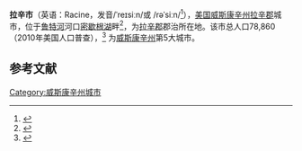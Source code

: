 {{Infobox settlement
|name            = 拉辛市
|official_name            = Racine
|settlement_type          = 城市
|nickname                 = The Belle City of the Lakes<ref>{{cite web |url=http://www.wisconsinhistory.org/dictionary/index.asp?action=view&term_id=4446&term_type_id=2&term_type_text=Places&letter=R |title=Racine, Racine Co. |accessdate=2007-07-15 |publisher=The Wisconsin Historical Society |archive-date=2011-06-10 |archive-url=https://web.archive.org/web/20110610213027/http://www.wisconsinhistory.org/dictionary/index.asp?action=view&term_id=4446&term_type_id=2&term_type_text=Places&letter=R |dead-url=yes }}</ref>
|image_skyline            = Racine 070611.jpg
|imagesize                =  
|image_caption            = 
|image_flag               = 
|image_seal               = 
|image_map                = WIMap-doton-Racine.png
|mapsize                  = 250x200px
|map_caption              = 拉辛市所在位置
|image_map1               = 
|mapsize1                 = 
|map_caption1             = 
|subdivision_type         = 国家
|subdivision_name         = [[美国|美国]]
|subdivision_type1        = [[美国行政区划|州]]
|subdivision_name1        = [[威斯康辛|威斯康辛]]
|subdivision_type2        = [[威斯康辛州行政区划|县]]
|subdivision_name2        = [[拉辛郡_(威斯康辛州)|拉辛郡]]
|government_type          = 
|leader_title             = 市长
|leader_name              = John Dickert
|established_date         = 
|area_magnitude           = 1 E9
|area_footnotes           = 
|area_total_km2           = 48.38
|area_land_km2            = 40.09
|area_water_km2           = 8.29
|population_footnotes     = 
|population_as_of         = [[2010年美国人口普查|2010年]]
|population_est           = 78303
|pop_est_as_of            = 2012<ref name="2012 Pop Estimate">{{cite web|title=Population Estimates|url=http://www.census.gov/popest/data/cities/totals/2012/SUB-EST2012.html|publisher=[[United_States_Census_Bureau|United States Census Bureau]]|accessdate=2013-06-24|archive-url=https://www.webcitation.org/6HQu4Spqa?url=http://www.census.gov/popest/data/cities/totals/2012/SUB-EST2012.html|archive-date=2013-06-17|dead-url=yes}}</ref>
|population_metro         = 
|population_total         = 78860
|population_density_sq_mi = 5094.3
|population_density_km2   = 1966.9
|timezone                 = [[North_American_Central_Time_Zone|CST]]
|utc_offset               = -6
|timezone_DST             = [[North_American_Central_Time_Zone|CDT]]
|utc_offset_DST           = -5
|area_total_sq_mi         = 18.68
|area_land_sq_mi          = 15.48
|area_water_sq_mi         = 3.20
|elevation_m              = 188
|elevation_ft             = 618
|coordinates_display      = inline,title
|coordinates_type         = region:US_type:city
|latd = 42 |latm = 43 |lats = 34 |latNS = N
|longd = 87 |longm = 48 |longs = 21 |longEW = W
|website                  = [http://www.cityofracine.org/  www.cityofracine.org/ ]
|postal_code_type         = 邮编
|postal_code              = 53401-53408<ref>{{cite web|title=Look Up a ZIP Code™|url=https://tools.usps.com/go/ZipLookupResultsAction!input.action?resultMode=0&companyName=&address1=&address2=&city=racine&state=WI&urbanCode=&postalCode=&zip=|accessdate=12 November 2012|archive-date=2021-03-15|archive-url=https://web.archive.org/web/20210315200712/https://tools.usps.com/go/ZipLookupResultsAction%21input.action?resultMode=0&companyName=&address1=&address2=&city=racine&state=WI&urbanCode=&postalCode=&zip=|dead-url=no}}</ref>
|area_code                = [[Area_code_262|262]]
|blank_name               = [[联邦信息处理标准|FIPS编码]]
|blank_info               = 55-66000{{GR|2}}
|blank1_name              = [[地理名称信息系统|地理名称信息系统]]标识码
|blank1_info              = 1572015{{GR|3}}
|footnotes                = 
}}'''拉辛市'''（英语：Racine，发音/ˈreɪsiːn/或 /rəˈsiːn/<ref>{{cite web|url=http://www.misspronouncer.com/cities/racine.html|title=Miss Pronouncer: How do you pronounce  Racine, Wisconsin?|accessdate=2013-10-13|archive-date=2013-08-16|archive-url=https://www.webcitation.org/6Iv1cEI8Q?url=http://www.misspronouncer.com/cities/racine.html|dead-url=yes}}</ref>），[[美国|美国]][[威斯康辛州|威斯康辛州]][[拉辛郡_(威斯康辛州)|拉辛郡]]城市，位于[[鲁特河|鲁特河]]河口[[密歇根湖|密歇根湖]]畔<ref>{{cite web |url=http://reference.allrefer.com/gazetteer/R/R00086-racine.html |title=Racine, Wisconsin (WI), United States |accessdate=2007-04-05 |work=AllRefer.com |deadurl=yes |archiveurl=https://web.archive.org/web/20070312015218/http://reference.allrefer.com/gazetteer/R/R00086-racine.html |archivedate=2007-03-12 }}</ref>，为[[拉辛郡_(威斯康辛州)|拉辛郡]]郡治所在地。该市总人口78,860（2010年美国人口普查），<ref name="uscb_quickfacts">{{cite web|url=http://quickfacts.census.gov/qfd/states/55/5566000.html|title=Racine (city) QuickFacts|publisher=U.S. Census Bureau|accessdate=16 April 2010|archive-url=https://web.archive.org/web/20160217211550/http://quickfacts.census.gov/qfd/states/55/5566000.html|archive-date=2016-02-17|dead-url=yes}}</ref> 为[[威斯康辛州|威斯康辛州]]第5大城市。

==参考文献==
{{reflist}}

{{Authority control}}
[[Category:威斯康辛州城市|Category:威斯康辛州城市]]
